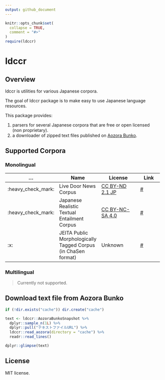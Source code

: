 ```yaml
---
output: github_document
---
```


<!-- README.md is generated from README.Rmd. Please edit that file -->

```r
knitr::opts_chunk$set(
  collapse = TRUE,
  comment = "#>"
)
require(ldccr)
```

# ldccr

<!-- badges: start -->
<!-- badges: end -->

## Overview

ldccr is utilities for various Japanese corpora.

The goal of ldccr package is to make easy to use Japanese language resources.

This package provides:

1. parsers for several Japanese corpora that are free or open licensed (non proprietary).
2. a downloader of zipped text files published on [Aozora Bunko](https://www.aozora.gr.jp/).

## Supported Corpora

### Monolingual

| ... | Name | License | Link |
| --- | ---- | ------- | ---- |
| :heavy_check_mark: | Live Door News Corpus | [CC BY-ND 2.1 JP](http://creativecommons.org/licenses/by-nd/2.1/jp/) | [#](http://www.rondhuit.com/download.html#ldcc) |
| :heavy_check_mark: | Japanese Realistic Textual Entailment Corpus | [CC BY-NC-SA 4.0](https://creativecommons.org/licenses/by-nc-sa/4.0/) | [#](https://github.com/megagonlabs/jrte-corpus) |
| :x: | JEITA Public Morphologically Tagged Corpus (in ChaSen format) | Unknown | [#](https://github.com/julianbetz/yokome-jpn-corpus) |

### Multilingual

> Currently not supported.

## Download text file from Aozora Bunko

```r
if (!dir.exists("cache")) dir.create("cache")

text <- ldccr::AozoraBunkoSnapshot %>%
  dplyr::sample_n(1L) %>%
  dplyr::pull("テキストファイルURL") %>%
  ldccr::read_aozora(directory = "cache") %>%
  readr::read_lines()

dplyr::glimpse(text)
```

## License

MIT license.

